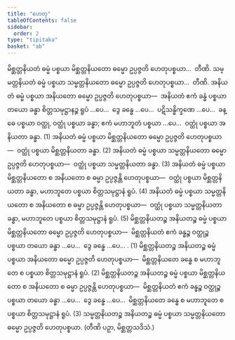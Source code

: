 ```yaml
---
title: "ဟေတု"
tableOfContents: false
sidebar:
  order: 2
type: "tipitaka"
basket: "ab"
---
```



<DynamicBreadcrumb />

<Division number="14">

<Paragraph number="2288">
မိစ္ဆတ္တနိယတံ ဓမ္မံ ပစ္စယာ မိစ္ဆတ္တနိယတော ဓမ္မော ဥပ္ပဇ္ဇတိ ဟေတုပစ္စယာ…  တီဏိ.
</Paragraph>

<Paragraph number="2289">
သမ္မတ္တနိယတံ ဓမ္မံ ပစ္စယာ သမ္မတ္တနိယတော ဓမ္မော ဥပ္ပဇ္ဇတိ ဟေတုပစ္စယာ…  တီဏိ.
</Paragraph>

</Division>
<Division number="15">

<Paragraph number="2290">
အနိယတံ ဓမ္မံ ပစ္စယာ အနိယတော ဓမ္မော ဥပ္ပဇ္ဇတိ ဟေတုပစ္စယာ—  အနိယတံ ဧကံ ခန္ဓံ ပစ္စယာ တယော ခန္ဓာ စိတ္တသမုဋ္ဌာနဉ္စ ရူပံ …ပေ…  ဒွေ ခန္ဓေ …ပေ…  ပဋိသန္ဓိက္ခဏေ …ပေ…  ခန္ဓေ ပစ္စယာ ဝတ္ထု, ဝတ္ထုံ ပစ္စယာ ခန္ဓာ; ဧကံ မဟာဘူတံ ပစ္စယာ …ပေ…  ဝတ္ထုံ ပစ္စယာ အနိယတာ ခန္ဓာ. (1)
</Paragraph>

<Paragraph number="2291">
အနိယတံ ဓမ္မံ ပစ္စယာ မိစ္ဆတ္တနိယတော ဓမ္မော ဥပ္ပဇ္ဇတိ ဟေတုပစ္စယာ—  ဝတ္ထုံ ပစ္စယာ မိစ္ဆတ္တနိယတာ ခန္ဓာ. (2)
</Paragraph>

<Paragraph number="2292">
အနိယတံ ဓမ္မံ ပစ္စယာ သမ္မတ္တနိယတော ဓမ္မော ဥပ္ပဇ္ဇတိ ဟေတုပစ္စယာ—  ဝတ္ထုံ ပစ္စယာ သမ္မတ္တနိယတာ ခန္ဓာ. (3)
</Paragraph>

<Paragraph number="2293">
အနိယတံ ဓမ္မံ ပစ္စယာ မိစ္ဆတ္တနိယတော စ အနိယတော စ ဓမ္မာ ဥပ္ပဇ္ဇန္တိ ဟေတုပစ္စယာ—  ဝတ္ထုံ ပစ္စယာ မိစ္ဆတ္တနိယတာ ခန္ဓာ, မဟာဘူတေ ပစ္စယာ စိတ္တသမုဋ္ဌာနံ ရူပံ. (4)
</Paragraph>

<Paragraph number="2294">
အနိယတံ ဓမ္မံ ပစ္စယာ သမ္မတ္တနိယတော စ အနိယတော စ ဓမ္မာ ဥပ္ပဇ္ဇန္တိ ဟေတုပစ္စယာ—  ဝတ္ထုံ ပစ္စယာ သမ္မတ္တနိယတာ ခန္ဓာ, မဟာဘူတေ ပစ္စယာ စိတ္တသမုဋ္ဌာနံ ရူပံ. (5)
</Paragraph>

</Division>
<Division number="16">

<Paragraph number="2295">
မိစ္ဆတ္တနိယတဉ္စ အနိယတဉ္စ ဓမ္မံ ပစ္စယာ မိစ္ဆတ္တနိယတော ဓမ္မော ဥပ္ပဇ္ဇတိ ဟေတုပစ္စယာ—  မိစ္ဆတ္တနိယတံ ဧကံ ခန္ဓဉ္စ ဝတ္ထုဉ္စ ပစ္စယာ တယော ခန္ဓာ …ပေ…  ဒွေ ခန္ဓေ …ပေ… . (1)
</Paragraph>

<Paragraph number="2296">
မိစ္ဆတ္တနိယတဉ္စ အနိယတဉ္စ ဓမ္မံ ပစ္စယာ အနိယတော ဓမ္မော ဥပ္ပဇ္ဇတိ ဟေတုပစ္စယာ—  မိစ္ဆတ္တနိယတေ ခန္ဓေ စ မဟာဘူတေ စ ပစ္စယာ စိတ္တသမုဋ္ဌာနံ ရူပံ. (2)
</Paragraph>

<Paragraph number="2297">
မိစ္ဆတ္တနိယတဉ္စ အနိယတဉ္စ ဓမ္မံ ပစ္စယာ မိစ္ဆတ္တနိယတော စ အနိယတော စ ဓမ္မာ ဥပ္ပဇ္ဇန္တိ ဟေတုပစ္စယာ—  မိစ္ဆတ္တနိယတံ ဧကံ ခန္ဓဉ္စ ဝတ္ထုဉ္စ ပစ္စယာ တယော ခန္ဓာ …ပေ…  ဒွေ ခန္ဓေ …ပေ…  မိစ္ဆတ္တနိယတေ ခန္ဓေ စ မဟာဘူတေ စ ပစ္စယာ စိတ္တသမုဋ္ဌာနံ ရူပံ. (3)
</Paragraph>

<Paragraph number="2298">
သမ္မတ္တနိယတဉ္စ အနိယတဉ္စ ဓမ္မံ ပစ္စယာ သမ္မတ္တနိယတော ဓမ္မော ဥပ္ပဇ္ဇတိ ဟေတုပစ္စယာ. (တီဏိ ပဉှာ, မိစ္ဆတ္တသဒိသံ.)
</Paragraph>
</Division>